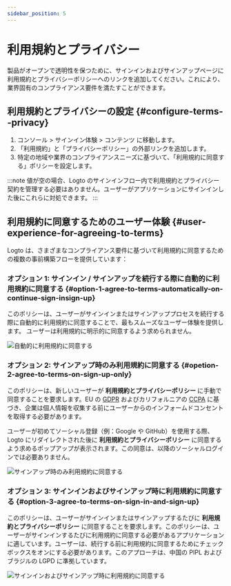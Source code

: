 ```yaml
---
sidebar_position: 5
---
```


# 利用規約とプライバシー

製品がオープンで透明性を保つために、サインインおよびサインアップページに利用規約とプライバシーポリシーへのリンクを追加してください。これにより、業界固有のコンプライアンス要件を満たすことができます。

## 利用規約とプライバシーの設定 \{#configure-terms--privacy}

1. <CloudLink to="/sign-in-experience/content">コンソール > サインイン体験 > コンテンツ</CloudLink> に移動します。
2. 「利用規約」と「プライバシーポリシー」の外部リンクを追加します。
3. 特定の地域や業界のコンプライアンスニーズに基づいて、「利用規約に同意する」ポリシーを設定します。

:::note
値が空の場合、Logto のサインインフロー内で利用規約とプライバシー契約を管理する必要はありません。ユーザーがアプリケーションにサインインした後にこれらに対処できます。
:::

## 利用規約に同意するためのユーザー体験 \{#user-experience-for-agreeing-to-terms}

Logto は、さまざまなコンプライアンス要件に基づいて利用規約に同意するための複数の事前構築フローを提供しています：

### オプション 1: サインイン / サインアップを続行する際に自動的に利用規約に同意する \{#option-1-agree-to-terms-automatically-on-continue-sign-insign-up}

このポリシーは、ユーザーがサインインまたはサインアッププロセスを続行する際に自動的に利用規約に同意することで、最もスムーズなユーザー体験を提供します。
ユーザーは利用規約に明示的に同意するよう求められません。

![自動的に利用規約に同意する](./assets/auto-agree-to-terms.png)

### オプション 2: サインアップ時のみ利用規約に同意する \{#opetion-2-agree-to-terms-on-sign-up-only}

このポリシーは、新しいユーザーが **利用規約とプライバシーポリシー** に手動で同意することを要求します。EU の [GDPR](https://gdpr-info.eu/art-4-gdpr/) およびカリフォルニアの [CCPA](https://oag.ca.gov/privacy/ccpa) に基づき、企業は個人情報を収集する前にユーザーからのインフォームドコンセントを取得する必要があります。

ユーザーが初めてソーシャル登録（例：Google や GitHub）を使用する際、Logto にリダイレクトされた後に **利用規約とプライバシーポリシー** に同意するよう求めるポップアップが表示されます。この同意は、以降のソーシャルログインでは必要ありません。

![サインアップ時のみ利用規約に同意する](./assets/sign-up-only-agree-to-terms.png)

### オプション 3: サインインおよびサインアップ時に利用規約に同意する \{#option-3-agree-to-terms-on-sign-in-and-sign-up}

このポリシーは、ユーザーがサインインまたはサインアップするたびに **利用規約とプライバシーポリシー** に同意することを要求します。このポリシーは、ユーザーがサインインするたびに利用規約に同意する必要があるアプリケーションに適しています。ユーザーは、続行する前に利用規約に同意するためにチェックボックスをオンにする必要があります。このアプローチは、中国の PIPL およびブラジルの LGPD に準拠しています。

![サインインおよびサインアップ時に利用規約に同意する](./assets/sign-in-agree-to-terms.png)
